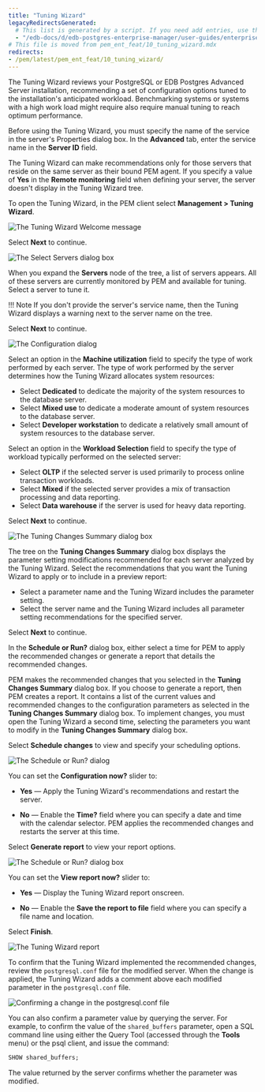 ```yaml
---
title: "Tuning Wizard"
legacyRedirectsGenerated:
  # This list is generated by a script. If you need add entries, use the `legacyRedirects` key.
  - "/edb-docs/d/edb-postgres-enterprise-manager/user-guides/enterprise-features-guide/8.0/tuning_wizard.html"
# This file is moved from pem_ent_feat/10_tuning_wizard.mdx
redirects:
- /pem/latest/pem_ent_feat/10_tuning_wizard/
---
```


The Tuning Wizard reviews your PostgreSQL or EDB Postgres Advanced Server installation, recommending a set of configuration options tuned to the installation's anticipated workload. Benchmarking systems or systems with a high work load might require also require manual tuning to reach optimum performance.

Before using the Tuning Wizard, you must specify the name of the service in the server's Properties dialog box. In the **Advanced** tab, enter the service name in the **Server ID** field.

The Tuning Wizard can make recommendations only for those servers that reside on the same server as their bound PEM agent. If you specify a value of **Yes** in the **Remote monitoring** field when defining your server, the server doesn't display in the Tuning Wizard tree.

To open the Tuning Wizard, in the PEM client select **Management > Tuning Wizard**.

![The Tuning Wizard Welcome message](../images/tuning_wiz_welcome.png)

Select **Next** to continue.

![The Select Servers dialog box](../images/tuning_wiz_server_sel.png)

When you expand the **Servers** node of the tree, a list of servers appears. All of these servers are currently monitored by PEM and available for tuning. Select a server to tune it. 

!!! Note
    If you don't provide the server's service name, then the Tuning Wizard displays a warning next to the server name on the tree.

Select **Next** to continue.

![The Configuration dialog](../images/tuning_wiz_configuration.png)

Select an option in the **Machine utilization** field to specify the type of work performed by each server. The type of work performed by the server determines how the Tuning Wizard allocates system resources:

-   Select **Dedicated** to dedicate the majority of the system resources to the database server.
-   Select **Mixed use** to dedicate a moderate amount of system resources to the database server.
-   Select **Developer workstation** to dedicate a relatively small amount of system resources to the database server.

Select an option in the **Workload Selection** field to specify the type of workload typically performed on the selected server:

-   Select **OLTP** if the selected server is used primarily to process online transaction workloads.
-   Select **Mixed** if the selected server provides a mix of transaction processing and data reporting.
-   Select **Data warehouse** if the server is used for heavy data reporting.

Select **Next** to continue.

![The Tuning Changes Summary dialog box](../images/tuning_wiz_changes_sum.png)

The tree on the **Tuning Changes Summary** dialog box displays the parameter setting modifications recommended for each server analyzed by the Tuning Wizard. Select the recommendations that you want the Tuning Wizard to apply or to include in a preview report:

-   Select a parameter name and the Tuning Wizard includes the parameter setting.
-   Select the server name and the Tuning Wizard includes all parameter setting recommendations for the specified server.

Select **Next** to continue.

In the **Schedule or Run?** dialog box, either select a time for PEM to apply the recommended changes or generate a report that details the recommended changes.

PEM makes the recommended changes that you selected in the **Tuning Changes Summary** dialog box. If you choose to generate a report, then PEM creates a report. It contains a list of the current values and recommended changes to the configuration parameters as selected in the **Tuning Changes Summary** dialog box. To implement changes, you must open the Tuning Wizard a second time, selecting the parameters you want to modify in the **Tuning Changes Summary** dialog box.

Select **Schedule changes** to view and specify your scheduling options.

![The Schedule or Run? dialog](../images/tuning_wiz_apply_changes.png)

You can set the **Configuration now?** slider to:

   - **Yes** &mdash; Apply the Tuning Wizard's recommendations and restart the server.

   - **No** &mdash; Enable the **Time?** field where you can specify a date and time with the calendar selector. PEM applies the recommended changes and restarts the server at this time.

Select **Generate report** to view your report options.

![The Schedule or Run? dialog box](../images/tuning_wiz_generate_report.png)

You can set the **View report now?** slider to:

   - **Yes** &mdash; Display the Tuning Wizard report onscreen.

   - **No** &mdash; Enable the **Save the report to file** field where you can specify a file name and location.

Select **Finish**.

![The Tuning Wizard report](../images/tuning_wiz_report.png)

To confirm that the Tuning Wizard implemented the recommended changes, review the `postgresql.conf` file for the modified server. When the change is applied, the Tuning Wizard adds a comment above each modified parameter in the `postgresql.conf` file.

![Confirming a change in the postgresql.conf file](../images/tuning_wiz_confirm_chg.png)

You can also confirm a parameter value by querying the server. For example, to confirm the value of the `shared_buffers` parameter, open a SQL command line using either the Query Tool (accessed through the **Tools** menu) or the psql client, and issue the command:

```sql
SHOW shared_buffers;
```

The value returned by the server confirms whether the parameter was modified.
